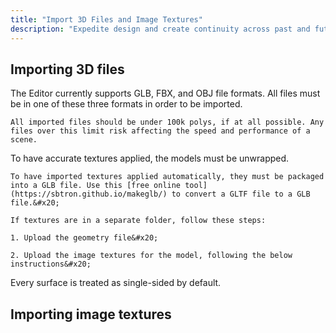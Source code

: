 ```yaml
---
title: "Import 3D Files and Image Textures"
description: "Expedite design and create continuity across past and future prototypes by using existing 3D models in Editor scenes."
---
```


## Importing 3D files

<AccordionGroup>
  <Accordion title="Supported file formats and weights" defaultOpen={false}>
    The Editor currently supports GLB, FBX, and OBJ file formats. All files must be in one of these three formats in order to be imported.&#x20;

    All imported files should be under 100k polys, if at all possible. Any files over this limit risk affecting the speed and performance of a scene.
  </Accordion>

  <Accordion title="Textures" defaultOpen={false}>
    To have accurate textures applied, the models must be unwrapped.&#x20;

    To have imported textures applied automatically, they must be packaged into a GLB file. Use this [free online tool](https://sbtron.github.io/makeglb/) to convert a GLTF file to a GLB file.&#x20;

    If textures are in a separate folder, follow these steps:

    1. Upload the geometry file&#x20;

    2. Upload the image textures for the model, following the below instructions&#x20;
  </Accordion>

  <Accordion title="Surfaces" defaultOpen={false}>
    Every surface is treated as single-sided by default.&#x20;
  </Accordion>
</AccordionGroup>

## Importing image textures

<AccordionGroup>
  <Accordion title="Supported maps" defaultOpen={false} />

  <Accordion title="Uploading instructions" defaultOpen={false} />
</AccordionGroup>

##